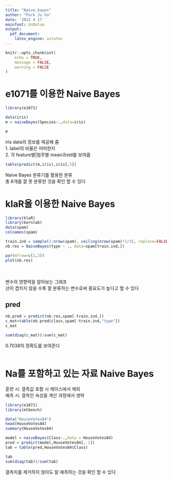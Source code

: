 ---
title: "Naive_bayes"
author: "Park Ju ho"
date: '2022 4 17 '
mainfont: UnDotum
output:
  pdf_document:
    latex_engine: xelatex
---

```{r setup, include=FALSE}
knitr::opts_chunk$set(
	echo = TRUE,
	message = FALSE,
	warning = FALSE
)
```

# e1071를 이용한 Naive Bayes
```{r}
library(e1071)

data(iris)
m = naiveBayes(Species~.,data=iris)

m
```
iris data의 정보를 제공해 줌  
1. label의 비율은 어떠한지  
2. 각 feature별|범주별 mean과std를 보여줌  

```{r}
table(predict(m,iris),iris[,5])
```
Naive Bayes 분류기를 활용한 분류  
총 6개를 잘 못 분류한 것을 확인 할 수 있다

# klaR을 이용한 Naive Bayes
```{r}
library(klaR)
library(kernlab)
data(spam)
colnames(spam)

train.ind = sample(1:nrow(spam), ceiling(nrow(spam)*2/3), replace=FALSE)
nb.res = NaiveBayes(type ~ ., data=spam[train.ind,])

par(mfrow=c(2,3))
plot(nb.res)
```
<br><br>
변수의 영향력을 알아보는 그래프  
선이 겹치지 않을 수록 잘 분류하는 변수로써 중요도가 높다고 할 수 있다  

## pred
```{r}
nb.pred = predict(nb.res,spam[-train.ind,])
c_mat=table(nb.pred$class,spam[-train.ind,"type"])
c_mat

sum(diag(c_mat))/sum(c_mat)
```
0.7038의 정확도를 보여준다
<br><br>

# Na를 포함하고 있는 자료 Naive Bayes
훈련 시: 결측값 포함 시 케이스에서 제외  
예측 시: 결측인 속성을 계산 과정에서 생략
```{r}
library(e1071)
library(mlbench)

data("HouseVotes84")
head(HouseVotes84)
summary(HouseVotes84)

model = naiveBayes(Class~.,data = HouseVotes84)
pred = predict(model,HouseVotes84[,-1])
tab = table(pred,HouseVotes84$Class)

tab
sum(diag(tab))/sum(tab)
```
결측치를 제거하지 않아도 잘 예측하는 것을 확인 할 수 있다


































